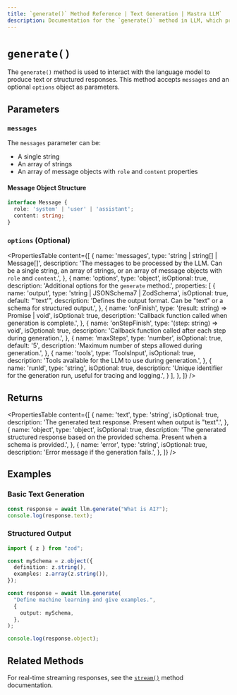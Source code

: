 ```yaml
---
title: `generate()` Method Reference | Text Generation | Mastra LLM`
description: Documentation for the `generate()` method in LLM, which produces text or structured responses.
---
```


# `generate()`

The `generate()` method is used to interact with the language model to produce text or structured responses. This method accepts `messages` and an optional `options` object as parameters.

## Parameters

### `messages`

The `messages` parameter can be:

- A single string
- An array of strings
- An array of message objects with `role` and `content` properties

#### Message Object Structure

```typescript
interface Message {
  role: 'system' | 'user' | 'assistant';
  content: string;
}
```

### `options` (Optional)

<PropertiesTable
  content={[
    {
      name: 'messages',
      type: 'string | string[] | Message[]',
      description: 'The messages to be processed by the LLM. Can be a single string, an array of strings, or an array of message objects with `role` and `content`.',
    },
    {
      name: 'options',
      type: 'object',
      isOptional: true,
      description: 'Additional options for the `generate` method.',
      properties: [
        {
          name: 'output',
          type: 'string | JSONSchema7 | ZodSchema',
          isOptional: true,
          default: "'text'",
          description: 'Defines the output format. Can be "text" or a schema for structured output.',
        },
        {
          name: 'onFinish',
          type: '(result: string) => Promise<void> | void',
          isOptional: true,
          description: 'Callback function called when generation is complete.',
        },
        {
          name: 'onStepFinish',
          type: '(step: string) => void',
          isOptional: true,
          description: 'Callback function called after each step during generation.',
        },
        {
          name: 'maxSteps',
          type: 'number',
          isOptional: true,
          default: '5',
          description: 'Maximum number of steps allowed during generation.',
        },
        {
          name: 'tools',
          type: 'ToolsInput',
          isOptional: true,
          description: 'Tools available for the LLM to use during generation.',
        },
        {
          name: 'runId',
          type: 'string',
          isOptional: true,
          description: 'Unique identifier for the generation run, useful for tracing and logging.',
        }
      ],
    },
  ]}
/>

## Returns

<PropertiesTable
  content={[
    {
      name: 'text',
      type: 'string',
      isOptional: true,
      description: 'The generated text response. Present when output is "text".',
    },
    {
      name: 'object',
      type: 'object',
      isOptional: true,
      description: 'The generated structured response based on the provided schema. Present when a schema is provided.',
    },
    {
      name: 'error',
      type: 'string',
      isOptional: true,
      description: 'Error message if the generation fails.',
    },
  ]}
/>

## Examples

### Basic Text Generation

```typescript
const response = await llm.generate("What is AI?");
console.log(response.text);
```

### Structured Output

```typescript
import { z } from "zod";

const mySchema = z.object({
  definition: z.string(),
  examples: z.array(z.string()),
});

const response = await llm.generate(
  "Define machine learning and give examples.",
  {
    output: mySchema,
  },
);

console.log(response.object);
```

## Related Methods

For real-time streaming responses, see the [`stream()`](./stream.mdx) method documentation.